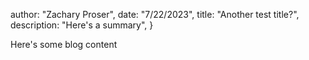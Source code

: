 



  author: "Zachary Proser",
  date: "7/22/2023",
  title: "Another test title?",
  description: "Here's a summary", 
 }

  
 Here's some blog content
  
